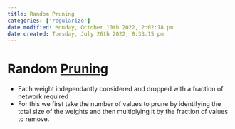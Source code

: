 ```yaml
---
title: Random Pruning
categories: ['regularize']
date modified: Monday, October 10th 2022, 2:02:18 pm
date created: Tuesday, July 26th 2022, 8:33:15 pm
---
```


# Random [Pruning](Pruning.qmd)
- Each weight independantly considered and dropped with a fraction of network required
- For this we first take the number of values to prune by identifying the total size of the weights and then multiplying it by the fraction of values to remove.



